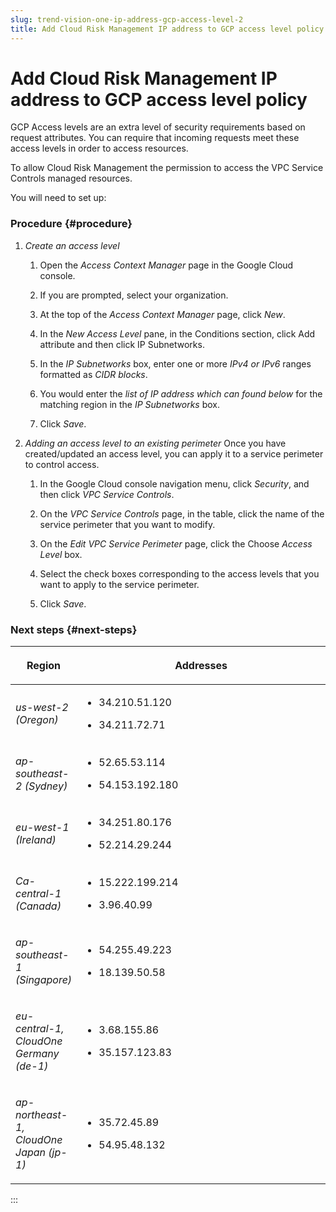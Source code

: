 ```yaml
---
slug: trend-vision-one-ip-address-gcp-access-level-2
title: Add Cloud Risk Management IP address to GCP access level policy
---
```

# Add Cloud Risk Management IP address to GCP access level policy

GCP Access levels are an extra level of security requirements based on request attributes. You can require that incoming requests meet these access levels in order to access resources.

To allow Cloud Risk Management the permission to access the VPC Service Controls managed resources.

You will need to set up:

### Procedure {#procedure}

1.  *Create an access level*

    1.  Open the *Access Context Manager* page in the Google Cloud console.

    2.  If you are prompted, select your organization.

    3.  At the top of the *Access Context Manager* page, click *New*.

    4.  In the *New Access Level* pane, in the Conditions section, click Add attribute and then click IP Subnetworks.

    5.  In the *IP Subnetworks* box, enter one or more *IPv4 or IPv6* ranges formatted as *CIDR blocks*.

    6.  You would enter the *list of IP address which can found below* for the matching region in the *IP Subnetworks* box.

    7.  Click *Save*.

2.  *Adding an access level to an existing perimeter* Once you have created/updated an access level, you can apply it to a service perimeter to control access.

    1.  In the Google Cloud console navigation menu, click *Security*, and then click *VPC Service Controls*.

    2.  On the *VPC Service Controls* page, in the table, click the name of the service perimeter that you want to modify.

    3.  On the *Edit VPC Service Perimeter* page, click the Choose *Access Level* box.

    4.  Select the check boxes corresponding to the access levels that you want to apply to the service perimeter.

    5.  Click *Save*.

### Next steps {#next-steps}

<table>
<colgroup>
<col style="width: 17%" />
<col style="width: 83%" />
</colgroup>
<thead>
<tr>
<th><p>Region</p></th>
<th><p>Addresses</p></th>
</tr>
</thead>
<tbody>
<tr>
<td><p><em>us-west-2 (Oregon)</em></p></td>
<td><ul>
<li><p>34.210.51.120</p></li>
<li><p>34.211.72.71</p></li>
</ul></td>
</tr>
<tr>
<td><p><em>ap-southeast-2 (Sydney)</em></p></td>
<td><ul>
<li><p>52.65.53.114</p></li>
<li><p>54.153.192.180</p></li>
</ul></td>
</tr>
<tr>
<td><p><em>eu-west-1 (Ireland)</em></p></td>
<td><ul>
<li><p>34.251.80.176</p></li>
<li><p>52.214.29.244</p></li>
</ul></td>
</tr>
<tr>
<td><p><em>Ca-central-1 (Canada)</em></p></td>
<td><ul>
<li><p>15.222.199.214</p></li>
<li><p>3.96.40.99</p></li>
</ul></td>
</tr>
<tr>
<td><p><em>ap-southeast-1 (Singapore)</em></p></td>
<td><ul>
<li><p>54.255.49.223</p></li>
<li><p>18.139.50.58</p></li>
</ul></td>
</tr>
<tr>
<td><p><em>eu-central-1, CloudOne Germany (de-1)</em></p></td>
<td><ul>
<li><p>3.68.155.86</p></li>
<li><p>35.157.123.83</p></li>
</ul></td>
</tr>
<tr>
<td><p><em>ap-northeast-1, CloudOne Japan (jp-1)</em></p></td>
<td><ul>
<li><p>35.72.45.89</p></li>
<li><p>54.95.48.132</p></li>
</ul></td>
</tr>
</tbody>
</table>
:::
